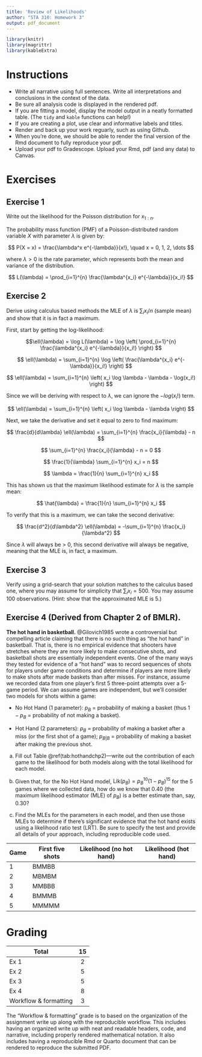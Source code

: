 ```yaml
---
title: 'Review of Likelihoods'
author: "STA 310: Homework 3"
output: pdf_document
---
```


```r
library(knitr)
library(magrittr)
library(kableExtra)
```

# Instructions

-   Write all narrative using full sentences. Write all interpretations and conclusions in the context of the data.
-   Be sure all analysis code is displayed in the rendered pdf.
-   If you are fitting a model, display the model output in a neatly formatted table. (The `tidy` and `kable` functions can help!)
-   If you are creating a plot, use clear and informative labels and titles.
-   Render and back up your work reguarly, such as using Github.
-   When you're done, we should be able to render the final version of the Rmd document to fully reproduce your pdf.
-   Upload your pdf to Gradescope. Upload your Rmd, pdf (and any data) to Canvas.

# Exercises

## Exercise 1

Write out the likelihood for the Poisson distribution for $x_{1:n}.$

The probability mass function (PMF) of a Poisson-distributed random variable $X$ with parameter $\lambda$ is given by:

$$
P(X = x) = \frac{\lambda^x e^{-\lambda}}{x!}, \quad x = 0, 1, 2, \dots
$$

where $\lambda > 0$ is the rate parameter, which represents both the mean and variance of the distribution.

$$
L(\lambda) = \prod_{i=1}^{n} \frac{\lambda^{x_i} e^{-\lambda}}{x_i!}
$$

## Exercise 2

Derive using calculus based methods the MLE of $\lambda$ is $\sum_i x_i/n$ (sample mean) and show that it is in fact a maximum.

First, start by getting the log-likelihood:

$$\ell(\lambda) = \log L(\lambda) = \log \left( \prod_{i=1}^{n} \frac{\lambda^{x_i} e^{-\lambda}}{x_i!} \right)
$$

$$
\ell(\lambda) = \sum_{i=1}^{n} \log \left( \frac{\lambda^{x_i} e^{-\lambda}}{x_i!} \right)
$$

$$
\ell(\lambda) = \sum_{i=1}^{n} \left( x_i \log \lambda - \lambda - \log(x_i!) \right)
$$

Since we will be deriving with respect to $\lambda$, we can ignore the $- log(x_i!)$ term.

$$
\ell(\lambda) = \sum_{i=1}^{n} \left( x_i \log \lambda - \lambda \right)
$$

Next, we take the derivative and set it equal to zero to find maximum:

$$
\frac{d}{d\lambda} \ell(\lambda) = \sum_{i=1}^{n} \frac{x_i}{\lambda} - n
$$

$$
\sum_{i=1}^{n} \frac{x_i}{\lambda} - n = 0
$$

$$
\frac{1}{\lambda} \sum_{i=1}^{n} x_i = n
$$

$$
\lambda = \frac{1}{n} \sum_{i=1}^{n} x_i
$$

This has shown us that the maximum likelihood estimate for $\lambda$ is the sample mean:

$$
\hat{\lambda} = \frac{1}{n} \sum_{i=1}^{n} x_i
$$

To verify that this is a maximum, we can take the second derivative:

$$
\frac{d^2}{d\lambda^2} \ell(\lambda) = -\sum_{i=1}^{n} \frac{x_i}{\lambda^2}
$$

Since $\lambda$ will always be \> 0, this second derivative will always be negative, meaning that the MLE is, in fact, a maximum.

## Exercise 3

Verify using a grid-search that your solution matches to the calculus based one, where you may assume for simplicity that $\sum_i x_i = 500.$ You may assume 100 observations. (Hint: show that the approximated MLE is 5.)

## Exercise 4 (Derived from Chapter 2 of BMLR).

**The hot hand in basketball.** @Gilovich1985 wrote a controversial but compelling article claiming that there is no such thing as “the hot hand” in basketball. That is, there is no empirical evidence that shooters have stretches where they are more likely to make consecutive shots, and basketball shots are essentially independent events. One of the many ways they tested for evidence of a “hot hand” was to record sequences of shots for players under game conditions and determine if players are more likely to make shots after made baskets than after misses. For instance, assume we recorded data from one player's first 5 three-point attempts over a 5-game period. We can assume games are independent, but we’ll consider two models for shots within a game:

-   No Hot Hand (1 parameter): $p_B$ = probability of making a basket (thus $1-p_B$ = probability of not making a basket).

-   Hot Hand (2 parameters): $p_B$ = probability of making a basket after a miss (or the first shot of a game); $p_{B|B}$ = probability of making a basket after making the previous shot.

a.  Fill out Table \@ref(tab:hothandchp2)---write out the contribution of each game to the likelihood for both models along with the total likelihood for each model.

b.  Given that, for the No Hot Hand model, $\textrm{Lik}(p_B)=p_B^{10}(1-p_B)^{15}$ for the 5 games where we collected data, how do we know that 0.40 (the maximum likelihood estimator (MLE) of $p_B$) is a better estimate than, say, 0.30?

c.  Find the MLEs for the parameters in each model, and then use those MLEs to determine if there's significant evidence that the hot hand exists using a likelihood ratio test (LRT). Be sure to specify the test and provide all details of your approach, including reproducible code used.

| Game | First five shots | Likelihood (no hot hand) | Likelihood (hot hand) |
|------|------------------|--------------------------|-----------------------|
| 1    | BMMBB            |                          |                       |
| 2    | MBMBM            |                          |                       |
| 3    | MMBBB            |                          |                       |
| 4    | BMMMB            |                          |                       |
| 5    | MMMMM            |                          |                       |

# Grading

| **Total**             | **15** |
|-----------------------|:------:|
| Ex 1                  |   2    |
| Ex 2                  |   5    |
| Ex 3                  |   5    |
| Ex 4                  |   8    |
| Workflow & formatting |   3    |

The "Workflow & formatting" grade is to based on the organization of the assignment write up along with the reproducible workflow. This includes having an organized write up with neat and readable headers, code, and narrative, including properly rendered mathematical notation. It also includes having a reproducible Rmd or Quarto document that can be rendered to reproduce the submitted PDF.
